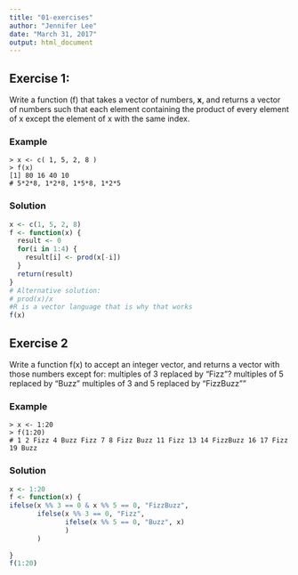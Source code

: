```yaml
---
title: "01-exercises"
author: "Jennifer Lee"
date: "March 31, 2017"
output: html_document
---
```



## Exercise 1:

Write a function (f) that takes a vector of numbers, **x**, and returns a vector of numbers such that each element containing the product of every element of x except the element of x with the same index. 


### Example 

    > x <- c( 1, 5, 2, 8 ) 
    > f(x) 
    [1] 80 16 40 10
    # 5*2*8, 1*2*8, 1*5*8, 1*2*5  

### Solution 

```r
x <- c(1, 5, 2, 8)
f <- function(x) {
  result <- 0
  for(i in 1:4) {
    result[i] <- prod(x[-i])
  }
  return(result)
}
# Alternative solution:
# prod(x)/x
#R is a vector language that is why that works
f(x)
```
    


## Exercise 2

Write a function f(x) to accept an integer vector, and returns a vector with those numbers except for: 
   multiples of 3 replaced by "Fizz"? 
   multiples of 5 replaced by "Buzz" 
   multiples of 3 and 5 replaced by "FizzBuzz""
   
### Example

    > x <- 1:20
    > f(1:20) 
    # 1 2 Fizz 4 Buzz Fizz 7 8 Fizz Buzz 11 Fizz 13 14 FizzBuzz 16 17 Fizz 19 Buzz

### Solution

```r
x <- 1:20
f <- function(x) {
ifelse(x %% 3 == 0 & x %% 5 == 0, "FizzBuzz",
       ifelse(x %% 3 == 0, "Fizz", 
              ifelse(x %% 5 == 0, "Buzz", x)
              )
       )
  
}
f(1:20)
```
